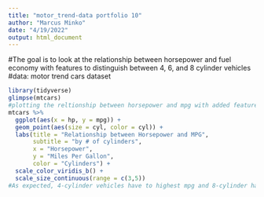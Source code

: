 ```yaml
---
title: "motor_trend-data portfolio 10"
author: "Marcus Minko"
date: "4/19/2022"
output: html_document
---
```

#The goal is to look at the relationship between horsepower and fuel economy with features to distinguish between 4, 6, and 8 cylinder vehicles
#data: motor trend cars dataset

```r
library(tidyverse)
glimpse(mtcars)
#plotting the reltionship between horsepower and mpg with added features to discriminate between different cylinder types
mtcars %>% 
  ggplot(aes(x = hp, y = mpg)) + 
  geom_point(aes(size = cyl, color = cyl)) + 
  labs(title = "Relationship between Horsepower and MPG",        
       subtitle = "by # of cylinders", 
       x = "Horsepower", 
       y = "Miles Per Gallon", 
       color = "Cylinders") + 
  scale_color_viridis_b() + 
  scale_size_continuous(range = c(3,5))
#As expected, 4-cylinder vehicles have to highest mpg and 8-cylinder have the lowest. Interestingly, this visual shows that increases in horsepower have the strongest effect of reducing mpg on the 4-cylinder cars. There is much less of an effect on 8-cylinder cars.
```